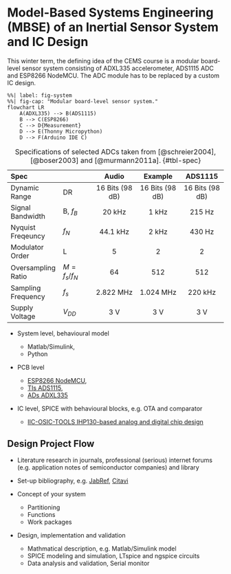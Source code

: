 # Model-Based Systems Engineering (MBSE) of an Inertial Sensor System and IC Design

This winter term, the defining idea of the CEMS course is a modular board-level sensor system consisting of ADXL335 accelerometer,
ADS1115 ADC and ESP8266 NodeMCU. The ADC module has to be replaced by a custom IC design.

```mermaid
%%| label: fig-system
%%| fig-cap: "Modular board-level sensor system."
flowchart LR
	A(ADXL335) --> B(ADS1115)
	B --> C(ESP8266)
	C --> D{Measurement}
	D --> E(Thonny Micropython)
	D --> F(Arduino IDE C)
```


| Spec               |             | Audio           | Example         | ADS1115         |
|:-------------------|:------------|:---------------:|:---------------:|:---------------:|
| Dynamic Range      | DR          | 16 Bits (98 dB) | 16 Bits (98 dB) | 16 Bits (98 dB) |
| Signal Bandwidth   | B, $f_B$    | 20 kHz          | 1 kHz           | 215 Hz          |
| Nyquist Freqeuncy  | $f_N$       | 44.1 kHz        | 2 kHz           | 430 Hz          |
| Modulator Order    | L           | 5               | 2               | 2               |
| Oversampling Ratio | $M=f_s/f_N$ | 64              | 512             | 512             |
| Sampling Frequency | $f_s$       | 2.822 MHz       | 1.024 MHz       | 220 kHz         |
| Supply Voltage     | $V_{DD}$    | 3 V             | 3 V             | 3 V             |

: Specifications of selected ADCs taken from [@schreier2004], [@boser2003] and [@murmann2011a]. {#tbl-spec}


-   System level, behavioural model

    -   Matlab/Simulink,
    -   Python

-   PCB level

    -   [ESP8266 NodeMCU](https://randomnerdtutorials.com/getting-started-with-esp8266-wifi-transceiver-review/),
    -   [TIs ADS1115](https://www.ti.com/product/ADS1115),
    -   [ADs ADXL335](https://www.analog.com/en/products/adxl335.html)

-   IC level, SPICE with behavioural blocks, e.g. OTA and comparator

	- [IIC-OSIC-TOOLS IHP130-based analog and digital chip design](https://github.com/iic-jku/IIC-OSIC-TOOLS)

## Design Project Flow

* Literature research in journals, professional (serious) internet forums (e.g. application notes of semiconductor
  companies) and library 

* Set-up bibliography, e.g. [JabRef](http://www.jabref.org),
  [Citavi](https://www.suub.uni-bremen.de/literatur-verwalten/refworks/citavi/) 

* Concept of your system
  * Partitioning
  * Functions
  * Work packages

* Design, implementation and validation
  * Mathmatical description, e.g. Matlab/Simulink model
  * SPICE modeling and simulation, LTspice and ngspice circuits
  * Data analysis and validation, Serial monitor

